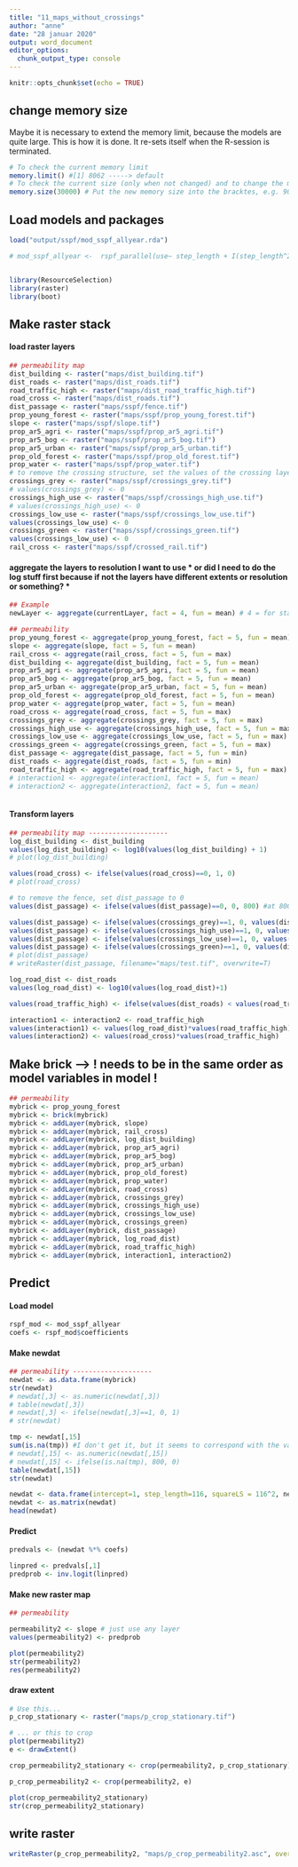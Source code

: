 ```yaml
---
title: "11_maps_without_crossings"
author: "anne"
date: "28 januar 2020"
output: word_document
editor_options: 
  chunk_output_type: console
---
```


```r
knitr::opts_chunk$set(echo = TRUE)
```

## change memory size  
Maybe it is necessary to extend the memory limit, because the models are quite large.
This is how it is done. It re-sets itself when the R-session is terminated.
```r
# To check the current memory limit
memory.limit() #[1] 8062 -----> default
# To check the current size (only when not changed) and to change the memory limit
memory.size(30000) # Put the new memory size into the bracktes, e.g. 9000
```

## Load models and packages
```r
load("output/sspf/mod_sspf_allyear.rda")

# mod_sspf_allyear <-  rspf_parallel(use~ step_length + I(step_length^2) + prop_young_forest + slope + crossed_rail + log_dist_building + prop_ar5_agri +  prop_ar5_bog + prop_ar5_urban + prop_old_forest + prop_water + road_cross + crossing + dist_passage + log_road_dist + road_traffic_high + log_road_dist:road_traffic_high + road_cross:road_traffic_high, data=dat, inits=ints, m=dat$strat, B=99, cl=10, method= "Nelder-Mead", link="logit")


library(ResourceSelection)
library(raster)
library(boot)

```


## Make raster stack 

#### load raster layers
```r

## permeability map
dist_building <- raster("maps/dist_building.tif")
dist_roads <- raster("maps/dist_roads.tif")
road_traffic_high <- raster("maps/dist_road_traffic_high.tif")
road_cross <- raster("maps/dist_roads.tif")
dist_passage <- raster("maps/sspf/fence.tif")
prop_young_forest <- raster("maps/sspf/prop_young_forest.tif")
slope <- raster("maps/sspf/slope.tif")
prop_ar5_agri <- raster("maps/sspf/prop_ar5_agri.tif")
prop_ar5_bog <- raster("maps/sspf/prop_ar5_bog.tif")
prop_ar5_urban <- raster("maps/sspf/prop_ar5_urban.tif")
prop_old_forest <- raster("maps/sspf/prop_old_forest.tif")
prop_water <- raster("maps/sspf/prop_water.tif")
# to remove the crossing structure, set the values of the crossing layers to 0
crossings_grey <- raster("maps/sspf/crossings_grey.tif")
# values(crossings_grey) <- 0
crossings_high_use <- raster("maps/sspf/crossings_high_use.tif")
# values(crossings_high_use) <- 0
crossings_low_use <- raster("maps/sspf/crossings_low_use.tif")
values(crossings_low_use) <- 0
crossings_green <- raster("maps/sspf/crossings_green.tif")
values(crossings_low_use) <- 0
rail_cross <- raster("maps/sspf/crossed_rail.tif")


```


#### aggregate the layers to resolution I want to use * or did I need to do the log stuff first because if not the layers have different extents or resolution or something? *
```r
## Example
newLayer <- aggregate(currentLayer, fact = 4, fun = mean) # 4 = for stationary, fun can be: mean, modal, min or max

## permeability
prop_young_forest <- aggregate(prop_young_forest, fact = 5, fun = mean)
slope <- aggregate(slope, fact = 5, fun = mean)
rail_cross <- aggregate(rail_cross, fact = 5, fun = max)
dist_building <- aggregate(dist_building, fact = 5, fun = mean)
prop_ar5_agri <- aggregate(prop_ar5_agri, fact = 5, fun = mean)
prop_ar5_bog <- aggregate(prop_ar5_bog, fact = 5, fun = mean)
prop_ar5_urban <- aggregate(prop_ar5_urban, fact = 5, fun = mean)
prop_old_forest <- aggregate(prop_old_forest, fact = 5, fun = mean)
prop_water <- aggregate(prop_water, fact = 5, fun = mean)
road_cross <- aggregate(road_cross, fact = 5, fun = max)
crossings_grey <- aggregate(crossings_grey, fact = 5, fun = max)
crossings_high_use <- aggregate(crossings_high_use, fact = 5, fun = max)
crossings_low_use <- aggregate(crossings_low_use, fact = 5, fun = max)
crossings_green <- aggregate(crossings_green, fact = 5, fun = max)
dist_passage <- aggregate(dist_passage, fact = 5, fun = min)
dist_roads <- aggregate(dist_roads, fact = 5, fun = min)
road_traffic_high <- aggregate(road_traffic_high, fact = 5, fun = max)
# interaction1 <- aggregate(interaction1, fact = 5, fun = mean)
# interaction2 <- aggregate(interaction2, fact = 5, fun = mean)



```


#### Transform layers 
```r

## permeability map --------------------
log_dist_building <- dist_building
values(log_dist_building) <- log10(values(log_dist_building) + 1)
# plot(log_dist_building)

values(road_cross) <- ifelse(values(road_cross)==0, 1, 0)
# plot(road_cross)

# to remove the fence, set dist_passage to 0
values(dist_passage) <- ifelse(values(dist_passage)==0, 0, 800) #at 800 any effect of the passage seems to be gone

values(dist_passage) <- ifelse(values(crossings_grey)==1, 0, values(dist_passage))
values(dist_passage) <- ifelse(values(crossings_high_use)==1, 0, values(dist_passage))
values(dist_passage) <- ifelse(values(crossings_low_use)==1, 0, values(dist_passage))
values(dist_passage) <- ifelse(values(crossings_green)==1, 0, values(dist_passage))
# plot(dist_passage)
# writeRaster(dist_passage, filename="maps/test.tif", overwrite=T)

log_road_dist <- dist_roads
values(log_road_dist) <- log10(values(log_road_dist)+1)

values(road_traffic_high) <- ifelse(values(dist_roads) < values(road_traffic_high),0,1)

interaction1 <- interaction2 <- road_traffic_high
values(interaction1) <- values(log_road_dist)*values(road_traffic_high)
values(interaction2) <- values(road_cross)*values(road_traffic_high)

```




## Make brick --> ! needs to be in the same order as model variables in model !
```r

## permeability
mybrick <- prop_young_forest
mybrick <- brick(mybrick)
mybrick <- addLayer(mybrick, slope)
mybrick <- addLayer(mybrick, rail_cross)
mybrick <- addLayer(mybrick, log_dist_building)
mybrick <- addLayer(mybrick, prop_ar5_agri)
mybrick <- addLayer(mybrick, prop_ar5_bog)
mybrick <- addLayer(mybrick, prop_ar5_urban)
mybrick <- addLayer(mybrick, prop_old_forest)
mybrick <- addLayer(mybrick, prop_water)
mybrick <- addLayer(mybrick, road_cross)
mybrick <- addLayer(mybrick, crossings_grey)
mybrick <- addLayer(mybrick, crossings_high_use)
mybrick <- addLayer(mybrick, crossings_low_use)
mybrick <- addLayer(mybrick, crossings_green)
mybrick <- addLayer(mybrick, dist_passage)
mybrick <- addLayer(mybrick, log_road_dist)
mybrick <- addLayer(mybrick, road_traffic_high)
mybrick <- addLayer(mybrick, interaction1, interaction2)

```



## Predict

#### Load model
```r

rspf_mod <- mod_sspf_allyear
coefs <- rspf_mod$coefficients

```

#### Make newdat
```r

## permeability --------------------
newdat <- as.data.frame(mybrick)
str(newdat)
# newdat[,3] <- as.numeric(newdat[,3])
# table(newdat[,3])
# newdat[,3] <- ifelse(newdat[,3]==1, 0, 1)
# str(newdat)

tmp <- newdat[,15]
sum(is.na(tmp)) #I don't get it, but it seems to correspond with the values of 800
# newdat[,15] <- as.numeric(newdat[,15])
# newdat[,15] <- ifelse(is.na(tmp), 800, 0)
table(newdat[,15])
str(newdat)

newdat <- data.frame(intercept=1, step_length=116, squareLS = 116^2, newdat)
newdat <- as.matrix(newdat)
head(newdat)

```

#### Predict
```r
predvals <- (newdat %*% coefs)

linpred <- predvals[,1]
predprob <- inv.logit(linpred)

```

#### Make new raster map
```r
## permeability

permeability2 <- slope # just use any layer
values(permeability2) <- predprob

plot(permeability2)
str(permeability2)
res(permeability2)

```

#### draw extent
```r
# Use this...
p_crop_stationary <- raster("maps/p_crop_stationary.tif")

# ... or this to crop
plot(permeability2)
e <- drawExtent()

crop_permeability2_stationary <- crop(permeability2, p_crop_stationary)

p_crop_permeability2 <- crop(permeability2, e)

plot(crop_permeability2_stationary)
str(crop_permeability2_stationary)


```

## write raster
```r
writeRaster(p_crop_permeability2, "maps/p_crop_permeability2.asc", overwrite = T)
```

